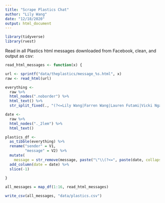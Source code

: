 ```yaml
---
title: "Scrape Plastics Chat"
author: "Lily Wang"
date: "12/18/2020"
output: html_document
---
```


```r
library(tidyverse)
library(rvest)
```

Read in all Plastics html messages downloaded from Facebook, clean, and output as csv:

```r
read_html_messages <- function(x) { 

url <- sprintf("data/theplastics/message_%s.html", x)
raw <- read_html(url)

everything <- 
  raw %>%
  html_nodes(".noborder") %>% 
  html_text() %>% 
  str_split_fixed(., "(?<=Lily Wang|Farren Wang|Lauren Futami|Vicki Ngan)", n=2) 

date <- 
  raw %>%
  html_nodes("._2lem") %>% 
  html_text()

plastics_df <-
  as_tibble(everything) %>% 
  rename("sender" = V1,
         "message" = V2) %>% 
  mutate(
    message = str_remove(message, paste("\"\\(?<=", paste(date, collapse = "|"), "\\)\"", sep = ""))) %>% 
  add_column(date = date) %>% 
  slice(-1)
 
}

all_messages = map_df(1:16, read_html_messages)

write_csv(all_messages, "data/plastics.csv")
```

